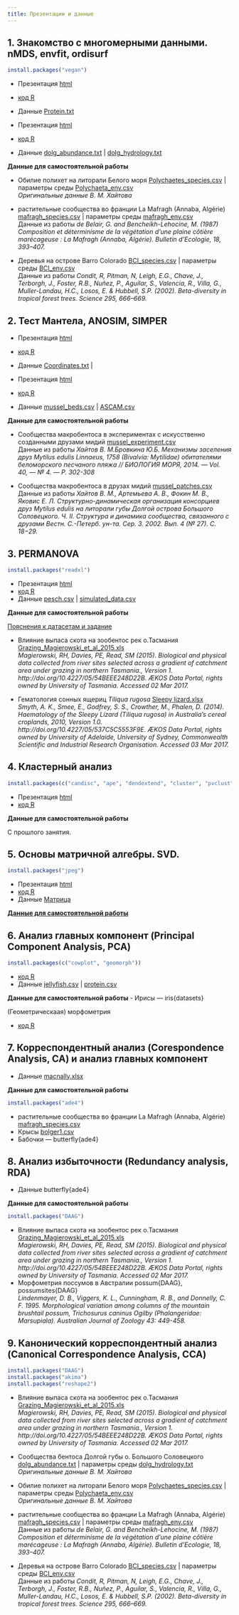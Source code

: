```yaml
---
title: Презентации и данные
---
```


## 1. Знакомство с многомерными данными. nMDS, envfit, ordisurf

```r
install.packages("vegan")
```

- Презентация [html](01_1_multivariate_data_and_dissimilarities.html)
- [код R](01_1_multivariate_data_and_dissimilarities_code.R)
- Данные [Protein.txt](data/Protein.txt) 

- Презентация [html](01_2_nMDS.html)
- [код R](01_2_nMDS_code.R)
- Данные [dolg_abundance.txt](data/dolg_abundance.txt) | [dolg_hydrology.txt](data/dolg_hydrology.txt)

**Данные для самостоятельной работы**

- Обилие полихет на литорали Белого моря [Polychaetes_species.csv](data/Polychaetes_species.csv) | параметры среды [Polychaeta_env.csv](data/Polychaeta_env.csv)  
*Оригинальные данные В. М. Хайтова*   

- растительные сообщества во франции La Mafragh (Annaba, Algérie)  [mafragh_species.csv](data/mafragh_species.csv) | параметры среды [mafragh_env.csv](data/mafragh_env.csv)  
Данные из работы  *de Belair, G. and Bencheikh-Lehocine, M. (1987) Composition et déterminisme de la végétation d'une plaine côtière marécageuse : La Mafragh (Annaba, Algérie). Bulletin d'Ecologie, 18, 393–407.* 

- Деревья на острове Barro Colorado [BCI_species.csv](data/BCI_species.csv) | параметры среды [BCI_env.csv](data/BCI_env.csv)  
Данные из работы *Condit, R, Pitman, N, Leigh, E.G., Chave, J., Terborgh, J., Foster, R.B., Nuñez, P., Aguilar, S., Valencia, R., Villa, G., Muller-Landau, H.C., Losos, E. & Hubbell, S.P. (2002). Beta-diversity in tropical forest trees. Science 295, 666–669.*

## 2. Тест Мантела, ANOSIM, SIMPER

- Презентация [html](02_1_Mantel_correlation-based_methods.html)
- [код R](02_2_Mantel_correlation-based_methods.R)
- Данные [Coordinates.txt](data/Coordinates.txt) | 


- Презентация [html](02_2_ANOSIM_SIMPER.html)
- [код R](02_1_ANOSIM_SIMPER.R)
- Данные [mussel_beds.csv](data/mussel_beds.csv) | [ASCAM.csv](data/ASCAM.csv) 

**Данные для самостоятельной работы**

- Сообщества макробентоса в экспериментах с искусственно созданными друзами мидий [mussel_experiment.csv](data/mussel_experiment.csv)  
Данные из работы *Хайтов В. М.Бровкина Ю.Б. Механизмы заселения друз Mytilus edulis Linnaeus, 1758 (Bivalvia: Mytilidae) обитателями беломорского песчаного пляжа // БИОЛОГИЯ МОРЯ, 2014. — Vol. 40, — № 4. — P. 302-308*   

- Сообщества макробентоса в друзах мидий [mussel_patches.csv](data/mussel_patches.csv)  
Данные из работы *Хайтов В. М., Артемьева А. В., Фокин М. В., Яковис Е. Л. Структурно-динамическая организация консорциев друз Mytilus edulis на литорали губы Долгой острова Большого Соловецкого. Ч. II. Структура и динамика сообщества, связанного с друзами  Вестн. С.-Петерб. ун-та. Сер. 3. 2002. Вып. 4 (№ 27). С. 18−29.*   

## 3. PERMANOVA

```r
install.packages("readxl")
```

- Презентация [html](03_1_perMANOVA.html)
- [код R](03_1_perMANOVA.R)
- Данные [pesch.csv](data/pesch.csv) | [simulated_data.csv](data/simulated_data.csv) 

**Данные для самостоятельной работы**

[Пояснения к датасетам и задание](03_2_perMANOVA_task.html)

- Влияние выпаса скота на зообентос рек о.Тасмания [Grazing_Magierowski_et_al_2015.xls](data/Grazing_Magierowski_et_al_2015.xls)  
*Magierowski, RH, Davies, PE, Read, SM (2015). Biological and physical data collected from river sites selected across a gradient of catchment area under grazing in northern Tasmania., Version 1. http://doi.org/10.4227/05/54BEEE248D22B. ÆKOS Data Portal, rights owned by University of Tasmania. Accessed 02 Mar 2017.*

- Гематология сонных ящериц _Tiliqua rugosa_ [Sleepy lizard.xlsx](data/Sleepy lizard.xlsx)  
*Smyth, A. K., Smee, E., Godfrey, S. S., Crowther, M., Phalen, D. (2014). Haematology of the Sleepy Lizard (Tiliqua rugosa) in Australia's cereal croplands, 2010, Version 1.0. http://doi.org/10.4227/05/537C5C5553F9E. ÆKOS Data Portal, rights owned by University of Adelaide, University of Sydney, Commonwealth Scientific and Industrial Research Organisation. Accessed 03 Mar 2017.*


## 4. Кластерный анализ

```r
install.packages(c("candisc", "ape", "dendextend", "cluster", "pvclust"))
```

- Презентация [html](04_1_cluster_analysis.html)
- [код R](04_1_cluster_analysis.R)

**Данные для самостоятельной работы**

С прошлого занятия.

## 5. Основы матричной алгебры. SVD.

```r
install.packages("jpeg")
```


- Презентация [html](05_1_introduction_to_matrix_algebra_new.html)
- [код R](05_1_introduction_to_matrix_algebra.R)
- Данные [Матрица](data/face.rda) 


[**Данные для самостоятельной работы**](05_1_matrix_algebra_task.html)


## 6. Анализ главных компонент (Principal Component Analysis, PCA)

```r
install.packages(c("cowplot", "geomorph"))
```

<!-- - Презентация [html](06_1_PCA_new.html) -->
- [код R](06_1_PCA_code.R)
- Данные [jellyfish.csv](data/jellyfish.csv) | [protein.csv](data/protein.csv)

**Данные для самостоятельной работы**
- Ирисы --- iris{datasets}

(Геометрическаая) морфометрия

<!-- - Презентация [html](06_2_PCA_geometric_morphometrics.html) -->
- [код R](06_2_PCA_geometric_morphometrics_.html_code.R)

## 7. Корреспондентный анализ (Corespondence Analysis, CA) и анализ главных компонент

<!-- - Презентация [html](07_1_CA_and_CA_calculation.html) -->
<!-- - [код R](07_CA_vs_PCA_CA_calculation.R) -->
- Данные [macnally.xlsx](data/macnally.xlsx) 

**Данные для самостоятельной работы**

```r
install.packages("ade4")
```

- растительные сообщества во франции La Mafragh (Annaba, Algérie)  [mafragh_species.csv](data/mafragh_species.csv)
- Крысы [bolger1.csv](data/bolger1.csv) 
- Бабочки --- butterfly{ade4}

## 8. Анализ избыточности (Redundancy analysis, RDA)

<!-- - Презентация [html](07_1_RDA.html) -->
<!-- - [код R](07_1_RDA.R) -->
- Данные butterfly{ade4}

**Данные для самостоятельной работы**

```r
install.packages("DAAG")
```

- Влияние выпаса скота на зообентос рек о.Тасмания [Grazing_Magierowski_et_al_2015.xls](data/Grazing_Magierowski_et_al_2015.xls)  
*Magierowski, RH, Davies, PE, Read, SM (2015). Biological and physical data collected from river sites selected across a gradient of catchment area under grazing in northern Tasmania., Version 1. http://doi.org/10.4227/05/54BEEE248D22B. ÆKOS Data Portal, rights owned by University of Tasmania. Accessed 02 Mar 2017.*
- Морфометрия поссумов в Австралии possum{DAAG}, possumsites{DAAG}  
*Lindenmayer, D. B., Viggers, K. L., Cunningham, R. B., and Donnelly, C. F. 1995. Morphological variation among columns of the mountain brushtail possum, Trichosurus caninus Ogilby (Phalangeridae: Marsupiala). Australian Journal of Zoology 43: 449-458.*

## 9. Канонический корреспондентный анализ (Canonical Correspondence Analysis, CCA)


```r
install.packages("DAAG")
install.packages("akima")
install.packages("reshape2")
```


<!-- - Презентация [html](09_1_CCA.html) -->
<!-- - [код R](09_1_CCA.R) -->


- Влияние выпаса скота на зообентос рек о.Тасмания [Grazing_Magierowski_et_al_2015.xls](data/Grazing_Magierowski_et_al_2015.xls)  
*Magierowski, RH, Davies, PE, Read, SM (2015). Biological and physical data collected from river sites selected across a gradient of catchment area under grazing in northern Tasmania., Version 1. http://doi.org/10.4227/05/54BEEE248D22B. ÆKOS Data Portal, rights owned by University of Tasmania. Accessed 02 Mar 2017.*

- Сообщества бентоса Долгой губы о. Большого Соловецкого [dolg_abundance.txt](data/dolg_abundance.txt) | параметры среды [dolg_hydrology.txt](data/dolg_hydrology.txt)
*Оригинальные данные В. М. Хайтова*   

- Обилие полихет на литорали Белого моря [Polychaetes_species.csv](data/Polychaetes_species.csv) | параметры среды [Polychaeta_env.csv](data/Polychaeta_env.csv)  
*Оригинальные данные В. М. Хайтова*   

- растительные сообщества во франции La Mafragh (Annaba, Algérie)  [mafragh_species.csv](data/mafragh_species.csv) | параметры среды [mafragh_env.csv](data/mafragh_env.csv)  
Данные из работы  *de Belair, G. and Bencheikh-Lehocine, M. (1987) Composition et déterminisme de la végétation d'une plaine côtière marécageuse : La Mafragh (Annaba, Algérie). Bulletin d'Ecologie, 18, 393–407.* 

- Деревья на острове Barro Colorado [BCI_species.csv](data/BCI_species.csv) | параметры среды [BCI_env.csv](data/BCI_env.csv)  
Данные из работы *Condit, R, Pitman, N, Leigh, E.G., Chave, J., Terborgh, J., Foster, R.B., Nuñez, P., Aguilar, S., Valencia, R., Villa, G., Muller-Landau, H.C., Losos, E. & Hubbell, S.P. (2002). Beta-diversity in tropical forest trees. Science 295, 666–669.*

